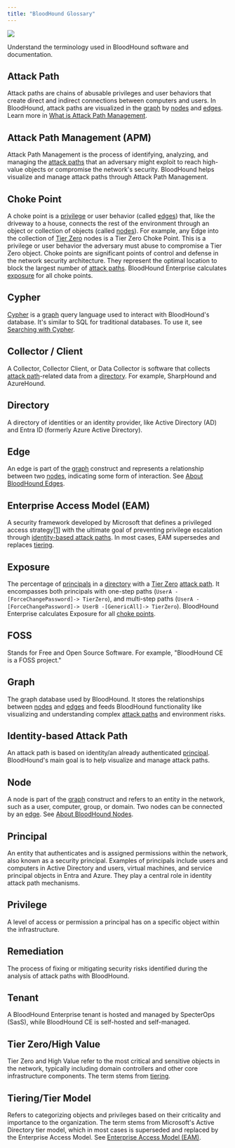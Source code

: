 ```yaml
---
title: "BloodHound Glossary"
---
```


<Frame>
  <img src="/hc/article_attachments/24924875820827.png"/>
</Frame>

Understand the terminology used in BloodHound software and documentation.

## Attack Path

Attack paths are chains of abusable privileges and user behaviors that create direct and indirect connections between computers and users. In BloodHound, attack paths are visualized in the [graph](#h_01HVNN90XV8DSWR2RKRZQ3782J) by [nodes](#h_01H6P65FD19WCR663XC3AZ7DT1) and [edges](#h_01H6P659MFJWW0B4VBZ2GVK15N). Learn more in [What is Attack Path Management](https://bloodhoundenterprise.io/what-is-attack-path-management/).

## Attack Path Management (APM)

Attack Path Management is the process of identifying, analyzing, and managing the [attack paths](#h_01H6P2D2FB6ZP3CNWYBYWNKXW6) that an adversary might exploit to reach high-value objects or compromise the network's security. BloodHound helps visualize and manage attack paths through Attack Path Management.

## Choke Point

A choke point is a [privilege](#h_01H6P2D9E0Z0MTX44HFH0SREKV) or user behavior (called [edges](#h_01H6P659MFJWW0B4VBZ2GVK15N)) that, like the driveway to a house, connects the rest of the environment through an object or collection of objects (called [nodes](#h_01H6P65FD19WCR663XC3AZ7DT1)). For example, any Edge into the collection of [Tier Zero](#h_01H6P2DWP3CN5EZEE33XE8N7DW) nodes is a Tier Zero Choke Point. This is a privilege or user behavior the adversary must abuse to compromise a Tier Zero object. Choke points are significant points of control and defense in the network security architecture. They represent the optimal location to block the largest number of [attack paths](#h_01H6P2D2FB6ZP3CNWYBYWNKXW6). BloodHound Enterprise calculates [exposure](#h_01HVNKXFSJW6H3MRYY6MPX8YVD) for all choke points.

## Cypher

[Cypher](https://opencypher.org/) is a [graph](#h_01HVNN90XV8DSWR2RKRZQ3782J) query language used to interact with BloodHound's database. It's similar to SQL for traditional databases. To use it, see [Searching with Cypher](/hc/en-us/articles/Searching-with-Cypher).

## Collector / Client

A Collector, Collector Client, or Data Collector is software that collects [attack path](#h_01H6P2D2FB6ZP3CNWYBYWNKXW6)-related data from a [directory](#h_01HVNMMGTXS37JTRJB5K21376K). For example, SharpHound and AzureHound.

## Directory

A directory of identities or an identity provider, like Active Directory (AD) and Entra ID (formerly Azure Active Directory).

## Edge

An edge is part of the [graph](#h_01HVNN90XV8DSWR2RKRZQ3782J) construct and represents a relationship between two [nodes](#h_01H6P65FD19WCR663XC3AZ7DT1), indicating some form of interaction. See [About BloodHound Edges](/hc/en-us/articles/About-BloodHound-Edges).

## Enterprise Access Model (EAM)

A security framework developed by Microsoft that defines a privileged access strategy\[[1](https://learn.microsoft.com/en-us/security/privileged-access-workstations/privileged-access-access-model)\] with the ultimate goal of preventing privilege escalation through [identity-based attack paths](#h_01H6P34CAV7BSJP1PX91G58P1D). In most cases, EAM supersedes and replaces [tiering](#h_01H6P2SKJVS13BSG9PW03RABMX).

## Exposure

The percentage of [principals](#h_01H6P369DRHQ6QW18TSJT4T15M) in a [directory](#h_01HVNMMGTXS37JTRJB5K21376K) with a [Tier Zero](#h_01H6P2DWP3CN5EZEE33XE8N7DW) [attack path](#h_01H6P2D2FB6ZP3CNWYBYWNKXW6). It encompasses both principals with one-step paths (`UserA -[ForceChangePassword]-> TierZero`), and multi-step paths (`UserA -[ForceChangePassword]-> UserB -[GenericAll]-> TierZero`). BloodHound Enterprise calculates Exposure for all [choke points](#h_01H6P2C6SGAAYZB81TEAQHT9EC).

## FOSS

Stands for Free and Open Source Software. For example, "BloodHound CE is a FOSS project."

## Graph

The graph database used by BloodHound. It stores the relationships between [nodes](#h_01H6P65FD19WCR663XC3AZ7DT1) and [edges](#h_01H6P659MFJWW0B4VBZ2GVK15N) and feeds BloodHound functionality like visualizing and understanding complex [attack paths](#h_01H6P2D2FB6ZP3CNWYBYWNKXW6) and environment risks.

## Identity-based Attack Path

An attack path is based on identity/an already authenticated [principal](#h_01H6P369DRHQ6QW18TSJT4T15M). BloodHound's main goal is to help visualize and manage attack paths. 

## Node

A node is part of the [graph](#h_01HVNN90XV8DSWR2RKRZQ3782J) construct and refers to an entity in the network, such as a user, computer, group, or domain. Two nodes can be connected by an [edge](#h_01H6P659MFJWW0B4VBZ2GVK15N). See [About BloodHound Nodes](/hc/en-us/articles/About-BloodHound-Nodes).

## Principal

An entity that authenticates and is assigned permissions within the network, also known as a security principal. Examples of principals include users and computers in Active Directory and users, virtual machines, and service principal objects in Entra and Azure. They play a central role in identity attack path mechanisms.

## Privilege

A level of access or permission a principal has on a specific object within the infrastructure.

## Remediation

The process of fixing or mitigating security risks identified during the analysis of attack paths with BloodHound.

## Tenant

A BloodHound Enterprise tenant is hosted and managed by SpecterOps (SasS), while BloodHound CE is self-hosted and self-managed.

## Tier Zero/High Value

Tier Zero and High Value refer to the most critical and sensitive objects in the network, typically including domain controllers and other core infrastructure components. The term stems from [tiering](#h_01H6P2SKJVS13BSG9PW03RABMX).

## Tiering/Tier Model

Refers to categorizing objects and privileges based on their criticality and importance to the organization. The term stems from Microsoft's Active Directory tier model, which in most cases is superseded and replaced by the Enterprise Access Model. See [Enterprise Access Model (EAM)](#h_01H6P31SDJV65EH14N7R4A9HKD).

